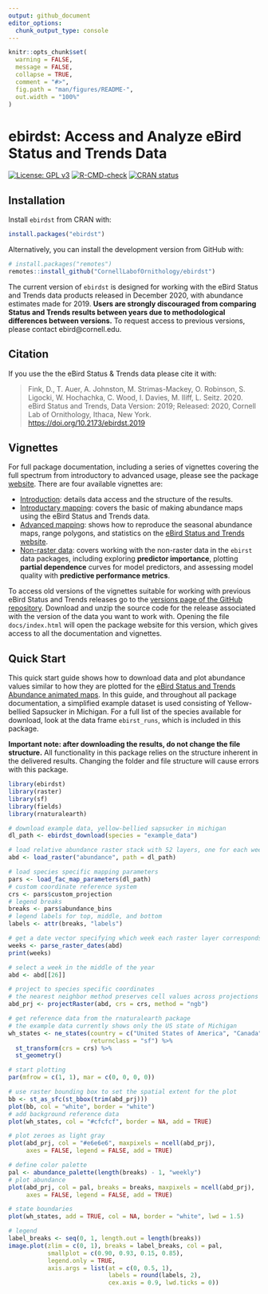 ```yaml
---
output: github_document
editor_options: 
  chunk_output_type: console
---
```


<!-- README.md is generated from README.Rmd. Please edit that file -->

```r
knitr::opts_chunk$set(
  warning = FALSE, 
  message = FALSE,
  collapse = TRUE,
  comment = "#>",
  fig.path = "man/figures/README-",
  out.width = "100%"
)
```

# ebirdst: Access and Analyze eBird Status and Trends Data

<!-- badges: start -->
[![License: GPL v3](https://img.shields.io/badge/License-GPL%20v3-blue.svg)](http://www.gnu.org/licenses/gpl-3.0)
[![R-CMD-check](https://github.com/CornellLabofOrnithology/ebirdst/workflows/R-CMD-check/badge.svg)](https://github.com/CornellLabofOrnithology/ebirdst/actions)
[![CRAN status](https://www.r-pkg.org/badges/version/ebirdst)](https://cran.r-project.org/package=ebirdst)
<!-- badges: end -->

## Installation

Install `ebirdst` from CRAN with:

```r
install.packages("ebirdst")
```

Alternatively, you can install the development version from GitHub with:

```r
# install.packages("remotes")
remotes::install_github("CornellLabofOrnithology/ebirdst")
```

The current version of `ebirdst` is designed for working with the eBird Status and Trends data products released in December 2020, with abundance estimates made for 2019. **Users are strongly discouraged from comparing Status and Trends results between years due to methodological differences between versions.** To request access to previous versions, please contact ebird@cornell.edu.

## Citation

If you use the the eBird Status & Trends data please cite it with: 

<blockquote>
Fink, D., T. Auer, A. Johnston, M. Strimas-Mackey, O. Robinson, S. Ligocki, W. Hochachka, C. Wood, I. Davies, M. Iliff, L. Seitz. 2020. eBird Status and Trends, Data Version: 2019; Released: 2020, Cornell Lab of Ornithology, Ithaca, New York. <a href="https://doi.org/10.2173/ebirdst.2019" class="uri">https://doi.org/10.2173/ebirdst.2019</a>
</blockquote>

## Vignettes

For full package documentation, including a series of vignettes covering the full spectrum from introductory to advanced usage, please see the package [website](https://cornelllabofornithology.github.io/ebirdst). There are four available vignettes are:

- [Introduction](https://cornelllabofornithology.github.io/ebirdst/articles/ebirdst-introduction.html): details data access and the structure of the results. 
- [Introductary mapping](https://cornelllabofornithology.github.io/ebirdst/articles/ebirdst-intro-mapping.html): covers the basic of making abundance maps using the eBird Status and Trends data. 
- [Advanced mapping](https://cornelllabofornithology.github.io/ebirdst/articles/ebirdst-advanced-mapping.html): shows how to reproduce the seasonal abundance maps, range polygons, and statistics on the [eBird Status and Trends website](https://ebird.org/science/status-and-trends).
- [Non-raster data](https://cornelllabofornithology.github.io/ebirdst/articles/ebirdst-pipd.html): covers working with the non-raster data in the `ebirst` data packages, including exploring **predictor importance**, plotting **partial dependence** curves for model predictors, and assessing model quality with **predictive performance metrics**.

To access old versions of the vignettes suitable for working with previous eBird Status and Trends releases go to the [versions page of the GitHub repository](https://github.com/CornellLabofOrnithology/ebirdst/releases). Download and unzip the source code for the release associated with the version of the data you want to work with. Opening the file `docs/index.html` will open the package website for this version, which gives access to all the documentation and vignettes.

## Quick Start

This quick start guide shows how to download data and plot abundance values similar to how they are plotted for the [eBird Status and Trends Abundance animated maps](https://ebird.org/science/status-and-trends/yebsap/abundance-map-weekly). In this guide, and throughout all package documentation, a simplified example dataset is used consisting of Yellow-bellied Sapsucker in Michigan. For a full list of the species available for download, look at the data frame `ebirst_runs`, which is included in this package.

**Important note: after downloading the results, do not change the file structure.** All functionality in this package relies on the structure inherent in the delivered results. Changing the folder and file structure will cause errors with this package.

```r
library(ebirdst)
library(raster)
library(sf)
library(fields)
library(rnaturalearth)

# download example data, yellow-bellied sapsucker in michigan
dl_path <- ebirdst_download(species = "example_data")

# load relative abundance raster stack with 52 layers, one for each week
abd <- load_raster("abundance", path = dl_path)

# load species specific mapping parameters
pars <- load_fac_map_parameters(dl_path)
# custom coordinate reference system
crs <- pars$custom_projection
# legend breaks
breaks <- pars$abundance_bins
# legend labels for top, middle, and bottom
labels <- attr(breaks, "labels")

# get a date vector specifying which week each raster layer corresponds to
weeks <- parse_raster_dates(abd)
print(weeks)

# select a week in the middle of the year
abd <- abd[[26]]

# project to species specific coordinates
# the nearest neighbor method preserves cell values across projections
abd_prj <- projectRaster(abd, crs = crs, method = "ngb")

# get reference data from the rnaturalearth package
# the example data currently shows only the US state of Michigan
wh_states <- ne_states(country = c("United States of America", "Canada"),
                       returnclass = "sf") %>% 
  st_transform(crs = crs) %>% 
  st_geometry()

# start plotting
par(mfrow = c(1, 1), mar = c(0, 0, 0, 0))

# use raster bounding box to set the spatial extent for the plot
bb <- st_as_sfc(st_bbox(trim(abd_prj)))
plot(bb, col = "white", border = "white")
# add background reference data
plot(wh_states, col = "#cfcfcf", border = NA, add = TRUE)

# plot zeroes as light gray
plot(abd_prj, col = "#e6e6e6", maxpixels = ncell(abd_prj),
     axes = FALSE, legend = FALSE, add = TRUE)

# define color palette
pal <- abundance_palette(length(breaks) - 1, "weekly")
# plot abundance
plot(abd_prj, col = pal, breaks = breaks, maxpixels = ncell(abd_prj),
     axes = FALSE, legend = FALSE, add = TRUE)

# state boundaries
plot(wh_states, add = TRUE, col = NA, border = "white", lwd = 1.5)

# legend
label_breaks <- seq(0, 1, length.out = length(breaks))
image.plot(zlim = c(0, 1), breaks = label_breaks, col = pal,
           smallplot = c(0.90, 0.93, 0.15, 0.85),
           legend.only = TRUE,
           axis.args = list(at = c(0, 0.5, 1), 
                            labels = round(labels, 2),
                            cex.axis = 0.9, lwd.ticks = 0))
```
